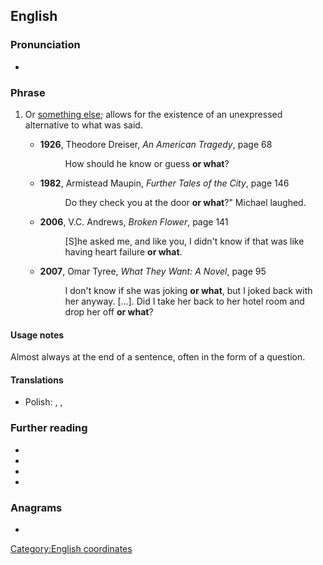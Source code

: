 ==English==

===Pronunciation===
* {{audio|en|En-au-or what.ogg|Audio (AU)}}

===Phrase===
{{head|en|phrase}}

# {{lb|en|idiomatic}} Or [[something else]]; allows for the existence of an unexpressed alternative to what was said.
#* '''1926''', Theodore Dreiser, ''An American Tragedy'', page 68
#*: How should he know or guess '''or what'''?
#* '''1982''', Armistead Maupin, ''Further Tales of the City'', page 146
#*: Do they check you at the door '''or what'''?" Michael laughed.
#* '''2006''', V.C. Andrews, ''Broken Flower'', page 141
#*: [S]he asked me, and like you, I didn't know if that was like having heart failure '''or what'''.
#* '''2007''', Omar Tyree, ''What They Want: A Novel'', page 95
#*: I don't know if she was joking '''or what''', but I joked back with her anyway. […]. Did I take her back to her hotel room and drop her off '''or what'''?

====Usage notes====
Almost always at the end of a sentence, often in the form of a question.

====Translations====
{{trans-top}}
{{trans-mid}}
* Polish: {{t|pl|albo co}}, {{t|pl|czy co}}, {{t|pl|czy jak}}
{{trans-bottom}}

===Further reading===
* {{R:MWO}}
* {{R:Cambridge}}
* {{R:Longman}}
* {{R:Macmillan}}

===Anagrams===
* {{anagrams|en|a=ahortw|awroth|hot war}}

[[Category:English coordinates]]